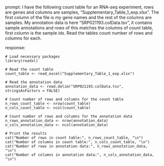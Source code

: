 prompt:
I have the following count table for an RNA-seq experiment, rows are genes and columns are samples, "Supplementary_Table_1_exp.xlsx". The first column of the file is my gene names and the rest of the columns are samples. My annotation data is here  "SRP021193.colData.tsv", it contains sample annotations and rows of this matches the columns of count table, first column is the sample ids. Read the tables count number of rows and columns for each.

response:
```
# Load necessary packages
library(readxl)

# Read the count table
count_table <- read_excel("Supplementary_Table_1_exp.xlsx")

# Read the annotation data
annotation_data <- read.delim("SRP021193.colData.tsv", stringsAsFactors = FALSE)

# Count number of rows and columns for the count table
n_rows_count_table <- nrow(count_table)
n_cols_count_table <- ncol(count_table)

# Count number of rows and columns for the annotation data
n_rows_annotation_data <- nrow(annotation_data)
n_cols_annotation_data <- ncol(annotation_data)

# Print the results
cat("Number of rows in count table:", n_rows_count_table, "\n")
cat("Number of columns in count table:", n_cols_count_table, "\n")
cat("Number of rows in annotation data:", n_rows_annotation_data, "\n")
cat("Number of columns in annotation data:", n_cols_annotation_data, "\n")
```

